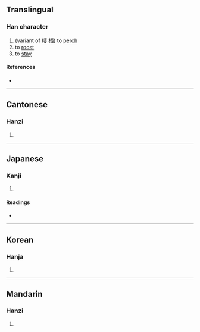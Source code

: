 {{character info/new}}
==Translingual==

===Han character===
{{Han char|rn=64|rad=手|as=08|sn=11|four=|canj=QJLV|ids=⿰扌妻}}

# (variant of [[棲]] [[栖]]) to [[perch]]
# to [[roost]]
# to [[stay]]

====References====
* {{Han ref|kx=0436.040|dkj=12227|dj=0785.170|hdz=31894.030|uh=637F|ud=25471}}

----

==Cantonese==

===Hanzi===
{{yue-hanzi|jyut=[[cai1]]|y=chai1}}

# {{defn|lang=yue|sort=手08}}

----

==Japanese==

===Kanji===
{{ja-kanji|grade=|rs=手08}}

# {{defn|lang=ja|sort=手08}}

====Readings====
* {{ja-readings|on=[[せい]] (sei)|kun=[[すむ]] (sumu)}}

----

==Korean==

===Hanja===
{{ko-hanja|hangeul=서|eumhun=|rv=seo|mr=sŏ|y=se}}

# {{defn|lang=ko|sort=手08}}

----

==Mandarin==

===Hanzi===
{{cmn-hanzi|pin=[[xī]] ([[xi1]])|wg=hsi<sup>1</sup>}}

# {{defn|lang=cmn|sort=手08}}